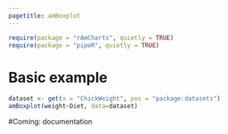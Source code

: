 ```yaml
---
pagetitle: amBoxplot
---
```


```r
require(package = "rAmCharts", quietly = TRUE)
require(package = "pipeR", quietly = TRUE)
```

# Basic example

```r
dataset <- get(x = "ChickWeight", pos = "package:datasets")
amBoxplot(weight~Diet, data=dataset)
```

#Coming: documentation